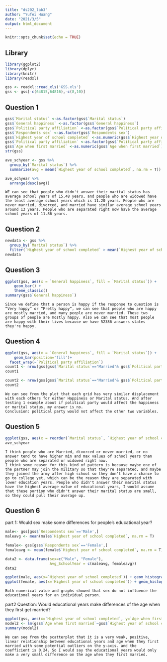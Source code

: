 ```yaml
---
title: "ds202_lab3"
author: "Yufei Huang"
date: "2021/3/5"
output: html_document
---
```


```r
knitr::opts_chunk$set(echo = TRUE)
```

## Library
```r
library(ggplot2)
library(dplyr)
library(knitr)
library(readxl)
```

```r
gss <- readxl::read_xls('GSS.xls')
gss <- gss[-c(64815,64816),-c(8,10)]
```

## Question 1
```r
gss$`Marital status` <-as.factor(gss$`Marital status`)
gss$`General happiness` <-as.factor(gss$`General happiness`)
gss$`Political party affiliation` <-as.factor(gss$`Political party affiliation`)
gss$`Respondents sex` <-as.factor(gss$`Respondents sex`)
gss$`Highest year of school completed` <-as.numeric(gss$`Highest year of school completed`)
gss$`Political party affiliation` <-as.factor(gss$`Political party affiliation`)
gss$`Age when first married` <-as.numeric(gss$`Age when first married`)
str(gss)
```
```r
ave_schyear <- gss %>%
  group_by(`Marital status`) %>%
  summarize(avg = mean(`Highest year of school completed`, na.rm = T))

ave_schyear %>% 
  arrange(desc(avg))
```
```
WE can see that people who didn't answer their marital status has average school years of 15.48 years, and people who are widowed have the least average school years which is 11.20 years. People who are never married, divorced, and married have similar average school years around 13 years. People who are separated right now have the average school years of 11.86 years.
```

## Question 2
```r
newdata <- gss %>%
  group_by(`Marital status`) %>%
  filter(`Highest year of school completed` > mean(`Highest year of school completed`, na.rm = T))
newdata
```

## Question 3
```r
ggplot(gss, aes(x = `General happiness`, fill = `Marital status`)) +
    geom_bar() +
    theme_classic()
summary(gss$`General happiness`)
```
```
Since we define that a person is happy if the response to question is “Very happy” or “Pretty happy”, we can see that people who are happy are mostly married, and many people are never married. These two groups of people are mostly happy. Also we can see that most people are happy with their lives because we have 52386 answers states they're happy.
```

## Question 4
```r
ggplot(gss, aes(x = `General happiness`, fill = `Marital status`)) +
    geom_bar(position='fill')+
  facet_wrap(~`Political party affiliation`)
count1 <- nrow(gss[gss$`Marital status`=="Married"& gss$`Political party affiliation`=="Strong democrat" & gss$`General happiness`=="Pretty happy" | gss$`General happiness`=="Very happy",])
count1

count2 <- nrow(gss[gss$`Marital status`=="Married"& gss$`Political party affiliation`=="Strong republican" & gss$`General happiness`=="Pretty happy" | gss$`General happiness`=="Very happy",])
count2
```
```
We can see from the plot that each grid has very similar displacement with each others for either Happiness or Marital status. And after testing 1 example about if political party would affect the happiness or marital status, my answer is no.
Conclusion: political party would not affect the other two variables.
```

## Question 5
```r
ggplot(gss, aes(x = reorder(`Marital status`, `Highest year of school completed`, FUN = mean), y = `Highest year of school completed`)) + geom_boxplot()
ave_schyear
```
```
I think people who are Married, divorced or never married, or no answer tend to have higher min and max values of school years than people who are separated or widowed right now. 
I think some reason for this kind of pattern is because maybe one of the partner may join the military so that they're separated, and maybe they joined the army after high school so they don't have a chance to go to college yet, which can be the reason they are separated with lower education years. People who didn't answer their marital status have the highest average value of educational years, I would assume that these portion who didn't answer their marital status are small, so they could pull their average up.
```

## Question 6

part 1:
Would sex make some differences for people's educational year?
```r
male<- gss[gss$`Respondents sex`=='Male',]
maleavg <- mean(male$`Highest year of school completed`, na.rm = T)

female<- gss[gss$`Respondents sex`=='Female',]
femaleavg <- mean(female$`Highest year of school completed`, na.rm = T)

data2 <- data.frame(sex=c("Male", "Female"),
                    Avg_SchoolYear = c(maleavg, femaleavg))
data2

ggplot(male, aes(x=`Highest year of school completed`)) + geom_histogram()
ggplot(female, aes(x=`Highest year of school completed`)) + geom_histogram()
```
```
Both numerical value and graphs showed that sex do not influence the educational years for an individual person.
```

part2
Question: Would educational years make differences of the age when they first get married?
```r
ggplot(gss, aes(x=`Highest year of school completed`, y=`Age when first married`)) + geom_point()
model2 <- lm(gss$`Age when first married`~gss$`Highest year of school completed`)
summary(model2)
```
```
We can see from the scatterplot that it is a very weak, positive, linear relationship between educational years and age when they first married with some potential outliers on the y-axis. and the coefficient is 0.24. So I would say the educational years would only make a very small difference on the age when they first married.
```

